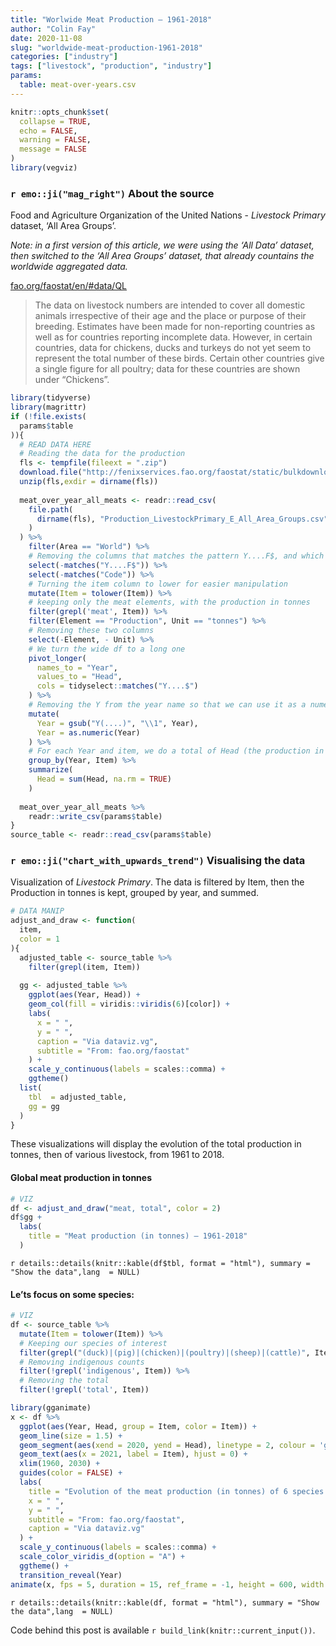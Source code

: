 ```yaml
---
title: "Worlwide Meat Production — 1961-2018"
author: "Colin Fay"
date: 2020-11-08
slug: "worldwide-meat-production-1961-2018"
categories: ["industry"]
tags: ["livestock", "production", "industry"]
params:
  table: meat-over-years.csv
---
```


```r
knitr::opts_chunk$set(
  collapse = TRUE, 
  echo = FALSE, 
  warning = FALSE, 
  message = FALSE
)
library(vegviz)
```

### `r emo::ji("mag_right")` About the source 

::: {.source}
Food and Agriculture Organization of the United Nations - _Livestock Primary_ dataset, 'All Area Groups'.
::: 

_Note: in a first version of this article, we were using the 'All Data' dataset, then switched to the 'All Area Groups' dataset, that already countains the worldwide aggregated data._

::: {.link}
[fao.org/faostat/en/#data/QL](https://www.fao.org/faostat/en/#data/QL)
:::

::: {.count}
> The data on livestock numbers are intended to cover all domestic animals irrespective of their age and the place or purpose of their breeding. Estimates have been made for non-reporting countries as well as for countries reporting incomplete data. However, in certain countries, data for chickens, ducks and turkeys do not yet seem to represent the total number of these birds. Certain other countries give a single figure for all poultry; data for these countries are shown under “Chickens”.
:::

```r
library(tidyverse)
library(magrittr)
if (!file.exists(
  params$table
)){
  # READ DATA HERE
  # Reading the data for the production
  fls <- tempfile(fileext = ".zip")
  download.file("http://fenixservices.fao.org/faostat/static/bulkdownloads/Production_LivestockPrimary_E_All_Area_Groups.zip", fls)
  unzip(fls,exdir = dirname(fls))
  
  meat_over_year_all_meats <- readr::read_csv(
    file.path(
      dirname(fls), "Production_LivestockPrimary_E_All_Area_Groups.csv"
    )
  ) %>%
    filter(Area == "World") %>%
    # Removing the columns that matches the pattern Y....F$, and which are encoded
    select(-matches("Y....F$")) %>%
    select(-matches("Code")) %>%
    # Turning the item column to lower for easier manipulation
    mutate(Item = tolower(Item)) %>%
    # keeping only the meat elements, with the production in tonnes
    filter(grepl('meat', Item)) %>%
    filter(Element == "Production", Unit == "tonnes") %>% 
    # Removing these two columns
    select(-Element, - Unit) %>%
    # We turn the wide df to a long one
    pivot_longer(
      names_to = "Year", 
      values_to = "Head", 
      cols = tidyselect::matches("Y....$")
    ) %>%
    # Removing the Y from the year name so that we can use it as a numeric
    mutate(
      Year = gsub("Y(....)", "\\1", Year), 
      Year = as.numeric(Year)
    ) %>%
    # For each Year and item, we do a total of Head (the production in tonnes)
    group_by(Year, Item) %>%
    summarize(
      Head = sum(Head, na.rm = TRUE)
    )
  
  meat_over_year_all_meats %>%
    readr::write_csv(params$table)
}
source_table <- readr::read_csv(params$table)

```


### `r emo::ji("chart_with_upwards_trend")` Visualising the data

Visualization of _Livestock Primary_.
The data is filtered by Item, then the Production in tonnes is kept, grouped by year, and summed. 

```r
# DATA MANIP
adjust_and_draw <- function(
  item, 
  color = 1
){
  adjusted_table <- source_table %>%  
    filter(grepl(item, Item))
  
  gg <- adjusted_table %>%
    ggplot(aes(Year, Head)) + 
    geom_col(fill = viridis::viridis(6)[color]) + 
    labs(
      x = " ", 
      y = " ", 
      caption = "Via dataviz.vg",
      subtitle = "From: fao.org/faostat"
    ) +
    scale_y_continuous(labels = scales::comma) + 
    ggtheme()
  list(
    tbl  = adjusted_table, 
    gg = gg
  )
}

```


These visualizations will display the evolution of the total production in tonnes, then of various livestock, from 1961 to 2018.

#### Global meat production in tonnes

```r
# VIZ
df <- adjust_and_draw("meat, total", color = 2)
df$gg + 
  labs(
    title = "Meat production (in tonnes) — 1961-2018"
  )
```

`r details::details(knitr::kable(df$tbl, format = "html"), summary = "Show the data",lang  = NULL)`

#### Le'ts focus on some species:

```r
# VIZ
df <- source_table %>%  
  mutate(Item = tolower(Item)) %>%
  # Keeping our species of interest
  filter(grepl("(duck)|(pig)|(chicken)|(poultry)|(sheep)|(cattle)", Item)) %>%
  # Removing indigenous counts
  filter(!grepl('indigenous', Item)) %>% 
  # Removing the total
  filter(!grepl('total', Item))
```

::: {.animated}

```r
library(gganimate)
x <- df %>%
  ggplot(aes(Year, Head, group = Item, color = Item)) + 
  geom_line(size = 1.5) + 
  geom_segment(aes(xend = 2020, yend = Head), linetype = 2, colour = 'grey') + 
  geom_text(aes(x = 2021, label = Item), hjust = 0) +
  xlim(1960, 2030) + 
  guides(color = FALSE) + 
  labs(
    title = "Evolution of the meat production (in tonnes) of 6 species — 1961-2018",
    x = " ", 
    y = " ",
    subtitle = "From: fao.org/faostat", 
    caption = "Via dataviz.vg"
  ) +
  scale_y_continuous(labels = scales::comma) + 
  scale_color_viridis_d(option = "A") +
  ggtheme() + 
  transition_reveal(Year)
animate(x, fps = 5, duration = 15, ref_frame = -1, height = 600, width =1200)

```

:::

`r details::details(knitr::kable(df, format = "html"), summary = "Show the data",lang  = NULL)`

::: {.code}
Code behind this post is available `r build_link(knitr::current_input())`. 
:::
